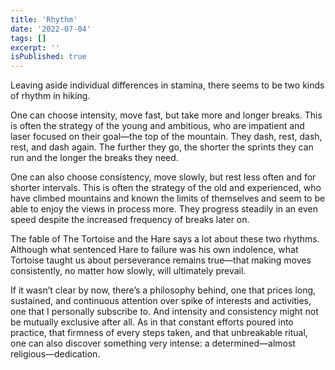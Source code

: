 ```yaml
---
title: 'Rhythm'
date: '2022-07-04'
tags: []
excerpt: ''
isPublished: true
---
```


Leaving aside individual differences in stamina, there seems to be two kinds of rhythm in hiking. 

One can choose intensity, move fast, but take more and longer breaks. This is often the strategy of the young and ambitious, who are impatient and laser focused on their goal—the top of the mountain. They dash, rest, dash, rest, and dash again. The further they go, the shorter the sprints they can run and the longer the breaks they need.

One can also choose consistency, move slowly, but rest less often and for shorter intervals. This is often the strategy of the old and experienced, who have climbed mountains and known the limits of themselves and seem to be able to enjoy the views in process more. They progress steadily in an even speed despite the increased frequency of breaks later on.

The fable of The Tortoise and the Hare says a lot about these two rhythms. Although what sentenced Hare to failure was his own indolence, what Tortoise taught us about perseverance remains true—that making moves consistently, no matter how slowly, will ultimately prevail.

If it wasn’t clear by now, there’s a philosophy behind, one that prices long, sustained, and continuous attention over spike of interests and activities, one that I personally subscribe to. And intensity and consistency might not be mutually exclusive after all. As in that constant efforts poured into practice, that firmness of every steps taken, and that unbreakable ritual, one can also discover something very intense: a determined—almost religious—dedication.